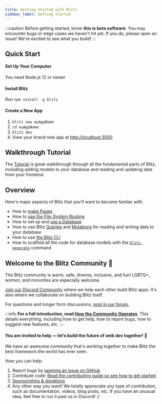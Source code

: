 ```yaml
---
title: Getting Started with Blitz
sidebar_label: Getting Started
---
```


:::caution
Before getting started, know **this is beta software**. You may encounter bugs or edge cases we haven't hit yet. If you do, please open an issue! We're excited to see what you build!
:::

## Quick Start

#### Set Up Your Computer

You need Node.js 12 or newer

#### Install Blitz

Run `npm install -g blitz`

#### Create a New App

1. `blitz new myAppName`
2. `cd myAppName`
3. `blitz dev`
4. View your brand new app at [http://localhost:3000](http://localhost:3000)

## Walkthrough Tutorial

The [Tutorial](./tutorial) is great walkthrough through all the fundamental parts of Blitz, including adding models to your database and reading and updating data from your frontend.

## Overview

Here's major aspects of Blitz that you'll want to become familar with.

- How to [make Pages](./pages)
- How to [use the File-System Routing](./routing)
- How to set up and [use a Database](./database-overview.mdx)
- How to use Blitz [Queries](./query-resolvers.mdx) and [Mutations](./mutation-resolvers.mdx) for reading and writing data to your database
- How to use [the Blitz CLI](./cli-overview)
- How to scaffold all the code for database models with the [`blitz generate`](./cli-generate) command

## Welcome to the Blitz Community 👋

The Blitz community is warm, safe, diverse, inclusive, and fun! LGBTQ+, women, and minorities are especially welcome.

[Join our Discord Community](https://discord.blitzjs.com) where we help each other build Blitz apps. It's also where we collaborate on building Blitz itself.

For questions and longer form discussions, [post in our forum.](https://github.com/blitz-js/blitz/discussions)

:::info
**For a full introduction, read [How the Community Operates](./how-the-community-operates)**. This details everything, including how to get help, how to report bugs, how to suggest new features, etc.
:::

#### You are invited to help — let’s build the future of web dev together! 🤝

We have an awesome community that's working together to make Blitz the best framework the world has ever seen.

How you can help:

1. Report bugs by [opening an issue on GitHub](https://github.com/blitz-js/blitz/issues/new/choose)
1. Contribute code: [Read the contributing guide so see how to get started](./contributing).
1. [Sponsorships & donations](https://github.com/blitz-js/blitz#sponsors-and-donations)
1. Any other way you want! We totally appreciate any type of contribution, such as documentation, videos, blog posts, etc. If you have an unusual idea, feel free to run it past us in Discord! :)
